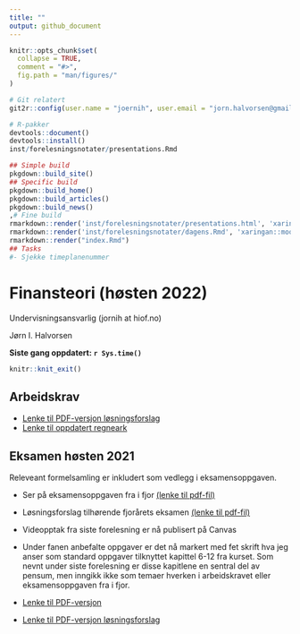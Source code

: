 ```yaml
---
title: ""
output: github_document
---
```


<!-- README.md is generated from README.Rmd. Please edit that file -->

```r
knitr::opts_chunk$set(
  collapse = TRUE,
  comment = "#>",
  fig.path = "man/figures/"
)
```

```r
# Git relatert
git2r::config(user.name = "joernih", user.email = "jorn.halvorsen@gmail.com")
```

```r
# R-pakker
devtools::document()
devtools::install()
inst/forelesningsnotater/presentations.Rmd
```

```r
## Simple build
pkgdown::build_site()
## Specific build
pkgdown::build_home()
pkgdown::build_articles()
pkgdown::build_news()
,# Fine build
rmarkdown::render('inst/forelesningsnotater/presentations.html', 'xaringan::moon_reader')
rmarkdown::render('inst/forelesningsnotater/dagens.Rmd', 'xaringan::moon_reader')
rmarkdown::render("index.Rmd")
## Tasks
#- Sjekke timeplanenummer
```

# Finansteori (høsten 2022)

Undervisningsansvarlig (jornih at hiof.no)

Jørn I. Halvorsen

**Siste gang oppdatert: `r Sys.time()`**

```r
knitr::knit_exit()
```


## Arbeidskrav
- [Lenke til PDF-versjon løsningsforslag](https://github.com/joernih/SFB30820Finansteori/blob/main/inst/arbeidskrav/arbeidskrav2021_v_1.1_losning.pdf)
- [Lenke til oppdatert regneark](https://docs.google.com/spreadsheets/d/1RBtpzzrAY5OIzlgBSLfzGvJeHmMJxMC_cEl3rOXV4m8/edit?usp=sharing)

## Eksamen høsten 2021

Releveant formelsamling er inkludert som vedlegg i eksamensoppgaven. <br>

- Ser på eksamensoppgaven fra i fjor [(lenke til pdf-fil)](https://github.com/joernih/sfb30820finansteori/blob/main/inst/eksamensoppgaver/sfb30820-finansteori-24.11.2020.pdf)
- Løsningsforslag tilhørende fjorårets eksamen [(lenke til pdf-fil)](https://github.com/joernih/SFB30820Finansteori/blob/main/inst/eksamensoppgaver/sfb30820-finansteori-24.11.2020_losningsforslag_JIH.pdf)
- Videopptak fra siste forelesning er nå publisert på Canvas
- Under fanen anbefalte oppgaver er det nå markert med fet skrift hva jeg anser som standard oppgaver tilknyttet kapittel 6-12 fra kurset. Som nevnt under siste forelesning er disse kapitlene en sentral del av pensum, men inngikk ikke som temaer hverken i arbeidskravet eller eksamensoppgaven fra i fjor.

- [Lenke til PDF-versjon](https://github.com/joernih/SFB30820Finansteori/blob/main/inst/eksamensoppgaver/sfb30820-finansteori-10.12.2021.pdf
)
- [Lenke til PDF-versjon løsningsforslag](https://github.com/joernih/SFB30820Finansteori/blob/main/inst/eksamensoppgaver/sfb30820-finansteori-10.12.2021_losningsforslag_JIH.pdf
)

